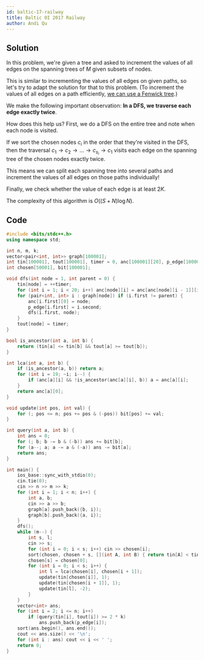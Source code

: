 ```yaml
---
id: baltic-17-railway
title: Baltic OI 2017 Railway
author: Andi Qu
---
```


## Solution

In this problem, we're given a tree and asked to increment the values of all edges on the spanning trees of $M$ given subsets of nodes.

This is similar to incrementing the values of all edges on given paths, so let's try to adapt the solution for that to this problem. (To increment the values of all edges on a path efficiently, [we can use a Fenwick tree](https://codeforces.com/blog/entry/78564).)

We make the following important observation: **In a DFS, we traverse each edge exactly twice**.

How does this help us? First, we do a DFS on the entire tree and note when each node is visited.

If we sort the chosen nodes $c_i$ in the order that they're visited in the DFS, then the traversal $c_1 \rightarrow c_2 \rightarrow \dots \rightarrow c_{s_i} \rightarrow c_1$ visits each edge on the spanning tree of the chosen nodes exactly twice.

This means we can split each spanning tree into several paths and increment the values of all edges on those paths individually!

Finally, we check whether the value of each edge is at least $2K$.

The complexity of this algorithm is $O((S + N) \log N)$.

## Code

```cpp
#include <bits/stdc++.h>
using namespace std;

int n, m, k;
vector<pair<int, int>> graph[100001];
int tin[100001], tout[100001], timer = 0, anc[100001][20], p_edge[100001];
int chosen[50001], bit[100001];

void dfs(int node = 1, int parent = 0) {
    tin[node] = ++timer;
    for (int i = 1; i < 20; i++) anc[node][i] = anc[anc[node][i - 1]][i - 1];
    for (pair<int, int> i : graph[node]) if (i.first != parent) {
        anc[i.first][0] = node;
        p_edge[i.first] = i.second;
        dfs(i.first, node);
    }
    tout[node] = timer;
}

bool is_ancestor(int a, int b) {
    return (tin[a] <= tin[b] && tout[a] >= tout[b]);
}

int lca(int a, int b) {
    if (is_ancestor(a, b)) return a;
    for (int i = 19; ~i; i--) {
        if (anc[a][i] && !is_ancestor(anc[a][i], b)) a = anc[a][i];
    }
    return anc[a][0];
}

void update(int pos, int val) {
    for (; pos <= n; pos += pos & (-pos)) bit[pos] += val;
}

int query(int a, int b) {
    int ans = 0;
    for (; b; b -= b & (-b)) ans += bit[b];
    for (a--; a; a -= a & (-a)) ans -= bit[a];
    return ans;
}

int main() {
    ios_base::sync_with_stdio(0);
    cin.tie(0);
    cin >> n >> m >> k;
    for (int i = 1; i < n; i++) {
        int a, b;
        cin >> a >> b;
        graph[a].push_back({b, i});
        graph[b].push_back({a, i});
    }
    dfs();
    while (m--) {
        int s, l;
        cin >> s;
        for (int i = 0; i < s; i++) cin >> chosen[i];
        sort(chosen, chosen + s, [](int A, int B) { return tin[A] < tin[B]; });
        chosen[s] = chosen[0];
        for (int i = 0; i < s; i++) {
            int l = lca(chosen[i], chosen[i + 1]);
            update(tin[chosen[i]], 1);
            update(tin[chosen[i + 1]], 1);
            update(tin[l], -2);
        }
    }
    vector<int> ans;
    for (int i = 2; i <= n; i++)
        if (query(tin[i], tout[i]) >= 2 * k)
            ans.push_back(p_edge[i]);
    sort(ans.begin(), ans.end());
    cout << ans.size() << '\n';
    for (int i : ans) cout << i << ' ';
    return 0;
}
```
